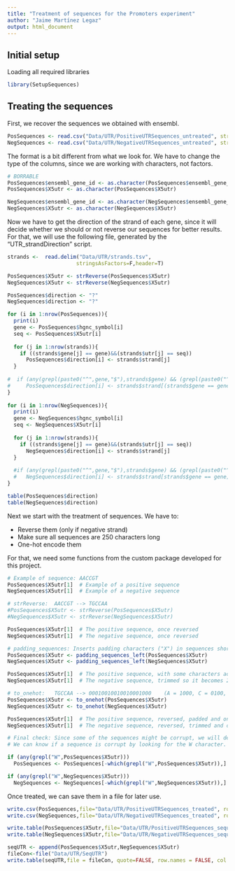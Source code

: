 ```yaml
---
title: "Treatment of sequences for the Promoters experiment"
author: "Jaime Martínez Legaz"
output: html_document
---
```


## Initial setup

Loading all required libraries

```r
library(SetupSequences)
```

## Treating the sequences

First, we recover the sequences we obtained with ensembl.

```r
PosSequences <- read.csv("Data/UTR/PositiveUTRSequences_untreated", stringsAsFactors = F)
NegSequences <- read.csv("Data/UTR/NegativeUTRSequences_untreated", stringsAsFactors = F)
```

The format is a bit different from what we look for. We have to change the type of the columns, since we are working with characters, not factors.

```r
# BORRABLE
PosSequences$ensembl_gene_id <- as.character(PosSequences$ensembl_gene_id)
PosSequences$X5utr <- as.character(PosSequences$X5utr)

NegSequences$ensembl_gene_id <- as.character(NegSequences$ensembl_gene_id)
NegSequences$X5utr <- as.character(NegSequences$X5utr)

```

Now we have to get the direction of the strand of each gene, since it will decide whether we should or not reverse our sequences for better results. For that, we will use the following file, generated by the "UTR_strandDirection" script.

```r

strands <-  read.delim("Data/UTR/strands.tsv",
                      stringsAsFactors=F,header=T)

PosSequences$X5utr <- strReverse(PosSequences$X5utr)
NegSequences$X5utr <- strReverse(NegSequences$X5utr)

PosSequences$direction <- "?"
NegSequences$direction <- "?" 

for (i in 1:nrow(PosSequences)){
  print(i)
  gene <- PosSequences$hgnc_symbol[i]
  seq <- PosSequences$X5utr[i]
  
  for (j in 1:nrow(strands)){
    if ((strands$gene[j] == gene)&&(strands$utr[j] == seq))
      PosSequences$direction[i] <- strands$strand[j]
  }
  
#  if (any(grepl(paste0("^",gene,"$"),strands$gene) && (grepl(paste0("^",seq,"$"),strands$utr))))
#     PosSequences$direction[i] <- strands$strand[(strands$gene == gene) && (strands$utr == seq)]
}
  
for (i in 1:nrow(NegSequences)){
  print(i)
  gene <- NegSequences$hgnc_symbol[i]
  seq <- NegSequences$X5utr[i]
  
  for (j in 1:nrow(strands)){
    if ((strands$gene[j] == gene)&&(strands$utr[j] == seq))
      NegSequences$direction[i] <- strands$strand[j]
  }
  
  #if (any(grepl(paste0("^",gene,"$"),strands$gene) && (grepl(paste0("^",seq,"$"),strands$utr))))
  #   NegSequences$direction[i] <- strands$strand[strands$gene == gene]
}
```
```r
table(PosSequences$direction)
table(NegSequences$direction)
```

Next we start with the treatment of sequences. We have to:

- Reverse them (only if negative strand)
- Make sure all sequences are 250 characters long
- One-hot encode them

For that, we need some functions from the custom package developed for this project.

```r
# Example of sequence: AACCGT
PosSequences$X5utr[1]  # Example of a positive sequence
NegSequences$X5utr[1]  # Example of a negative sequence

# strReverse:  AACCGT --> TGCCAA
#PosSequences$X5utr <- strReverse(PosSequences$X5utr)
#NegSequences$X5utr <- strReverse(NegSequences$X5utr)

PosSequences$X5utr[1]  # The positive sequence, once reversed
NegSequences$X5utr[1]  # The negative sequence, once reversed

# padding_sequences: Inserts padding characters ("X") in sequences shorter than 250 characters, and trims sequences longer than 250 characters
PosSequences$X5utr <- padding_sequences_left(PosSequences$X5utr)
NegSequences$X5utr <- padding_sequences_left(NegSequences$X5utr)

PosSequences$X5utr[1]  # The positive sequence, with some characters added so it can be 250 characters long
NegSequences$X5utr[1]  # The negative sequence, trimmed so it becomes 250 characters long

# to_onehot:   TGCCAA --> 00010010010010001000    (A = 1000, C = 0100, G = 0010, T = 0001)
PosSequences$X5utr <- to_onehot(PosSequences$X5utr)
NegSequences$X5utr <- to_onehot(NegSequences$X5utr)

PosSequences$X5utr[1]  # The positive sequence, reversed, padded and one-hot encoded
NegSequences$X5utr[1]  # The negative sequence, reversed, trimmed and one-hot encoded

# Final check: Since some of the sequences might be corrupt, we will delete the ones that are corrupt, if they exist
# We can know if a sequence is corrupt by looking for the W character. When one-hot encoding, we encoded everything that was not an A, T, C or G with a "W"

if (any(grepl("W",PosSequences$X5utr)))
  PosSequences <- PosSequences[-which(grepl("W",PosSequences$X5utr)),]

if (any(grepl("W",NegSequences$X5utr)))
  NegSequences <- NegSequences[-which(grepl("W",NegSequences$X5utr)),]
```

Once treated, we can save them in a file for later use.

```r
write.csv(PosSequences,file="Data/UTR/PositiveUTRSequences_treated", row.names = FALSE, quote = FALSE)
write.csv(NegSequences,file="Data/UTR/NegativeUTRSequences_treated", row.names = FALSE, quote = FALSE)

write.table(PosSequences$X5utr,file="Data/UTR/PositiveUTRSequences_sequences_treated", row.names = FALSE, quote = FALSE, col.names = FALSE)
write.table(NegSequences$X5utr,file="Data/UTR/NegativeUTRSequences_sequences_treated", row.names = FALSE, quote = FALSE, col.names = FALSE)

seqUTR <- append(PosSequences$X5utr,NegSequences$X5utr)
fileCon<-file("Data/UTR/SeqUTR")
write.table(seqUTR,file = fileCon, quote=FALSE, row.names = FALSE, col.names = FALSE)
```

